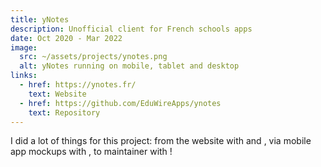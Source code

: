 ```yaml
---
title: yNotes
description: Unofficial client for French schools apps
date: Oct 2020 - Mar 2022
image:
  src: ~/assets/projects/ynotes.png
  alt: yNotes running on mobile, tablet and desktop
links:
  - href: https://ynotes.fr/
    text: Website
  - href: https://github.com/EduWireApps/ynotes
    text: Repository
---
```


I did a lot of things for this project: from the website with <TechPill id="nuxt" />
and <TechPill id="tailwind" />, via mobile app mockups with <TechPill id="figma" />,
to maintainer with <TechPill id="flutter" />!
